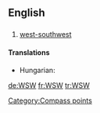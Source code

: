 ==English==

==={{abbreviation}}===
{{en-abbr}}

# [[west-southwest]]

====Translations====
{{trans-top|west-southwest}}
* Hungarian: {{t+|hu|NyDNy}}
{{trans-mid}}
{{trans-bottom}}

[[Category:Compass points]]

[[de:WSW]]
[[fr:WSW]]
[[tr:WSW]]